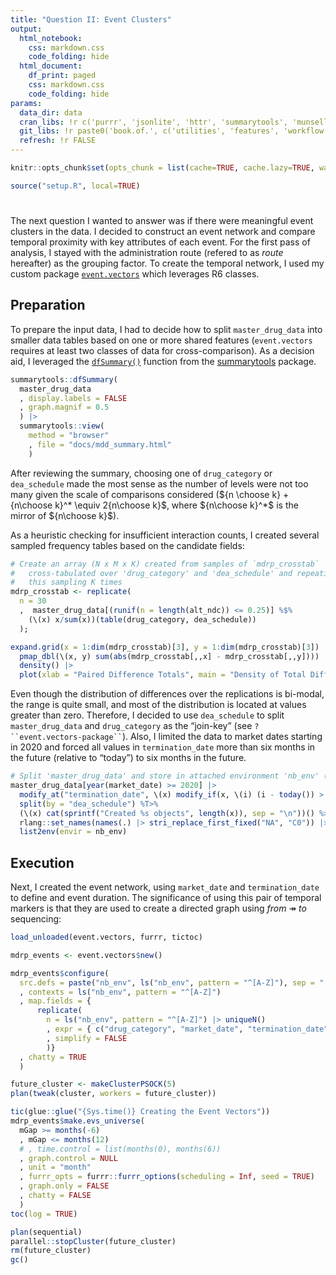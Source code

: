 ```yaml
---
title: "Question II: Event Clusters"
output:
  html_notebook:
    css: markdown.css
    code_folding: hide
  html_document:
    df_print: paged
    css: markdown.css
    code_folding: hide
params:
  data_dir: data
  cran_libs: !r c('purrr', 'jsonlite', 'httr', 'summarytools', 'munsell', 'cachem', 'SmartEDA', 'htmltools', 'slider', 'stringi', 'magrittr', 'plotly', 'DT', 'data.table', 'pdftools', 'lubridate', 'future', 'furrr', 'future.callr')
  git_libs: !r paste0('book.of.', c('utilities', 'features', 'workflow')) |> c('architect', 'smart.data', 'event.vectors')
  refresh: !r FALSE
---
```


```r
knitr::opts_chunk$set(opts_chunk = list(cache=TRUE, cache.lazy=TRUE, warning=FALSE, message=FALSE))

source("setup.R", local=TRUE)
```

```{=js}
<script type="text/javascript" async
  src="https://cdnjs.cloudflare.com/ajax/libs/mathjax/2.7.7/MathJax.js?config=TeX-MML-AM_CHTML">
</script>
```

# {.tabset .tabset-fade .tabset-pills}

The next question I wanted to answer was if there were meaningful event clusters in the data. I decided to construct an event network and compare temporal proximity with key attributes of each event.  For the first pass of analysis, I stayed with the administration route (refered to as _route_ hereafter) as the grouping factor.  To create the temporal network, I used my custom package [`event.vectors`](https://github.com/delriaan/event.vectors) which leverages R6 classes.

## Preparation 

To prepare the input data, I had to decide how to split `master_drug_data` into smaller data tables based on one or more shared features (`event.vectors` requires at least two classes of data for cross-comparison).  As a decision aid, I leveraged the [`dfSummary()`](mdd_summary.html) function from the [summarytools](https://www.rdocumentation.org/packages/summarytools/versions/1.0.1/topics/summarytools-package) package.

```r
summarytools::dfSummary(
  master_drug_data
  , display.labels = FALSE
  , graph.magnif = 0.5
  ) |> 
  summarytools::view(
    method = "browser"
    , file = "docs/mdd_summary.html"
    )
```

After reviewing the summary, choosing one of `drug_category` or `dea_schedule` made the most sense as the number of levels were not too many given the scale of comparisons considered (${n \choose k} + {n\choose k}^* \equiv 2{n\choose k}$, where ${n\choose k}^*$ is the mirror of ${n\choose k}$).

As a heuristic checking for insufficient interaction counts, I created several sampled frequency tables based on the candidate fields:

```r
# Create an array (N x M x K) created from samples of `mdrp_crosstab` 
#   cross-tabulated over 'drug_category' and 'dea_schedule' and repeating
#   this sampling K times
mdrp_crosstab <- replicate(
  n = 30
  ,  master_drug_data[(runif(n = length(alt_ndc)) <= 0.25)] %$% 
    (\(x) x/sum(x))(table(drug_category, dea_schedule))
  );

expand.grid(x = 1:dim(mdrp_crosstab)[3], y = 1:dim(mdrp_crosstab)[3]) |> 
  pmap_dbl(\(x, y) sum(abs(mdrp_crosstab[,,x] - mdrp_crosstab[,,y]))) |>
  density() |> 
  plot(xlab = "Paired Difference Totals", main = "Density of Total Differences")

```

Even though the distribution of differences over the replications is bi-modal, the range is quite small, and most of the distribution is located at values greater than zero.  Therefore, I decided to use `dea_schedule` to split `master_drug_data` and `drug_category` as the "join-key" (see `?``event.vectors-package`` `).  Also, I limited the data to market dates starting in 2020 and forced all values in `termination_date` more than six months in the future (relative to "today") to six months in the future.

```r
# Split 'master_drug_data' and store in attached environment 'nb_env' ("notebook environment")
master_drug_data[year(market_date) >= 2020] |>
  modify_at("termination_date", \(x) modify_if(x, \(i) (i - today()) > months(6), \(i) today() + months(6)))
  split(by = "dea_schedule") %T>% 
  (\(x) cat(sprintf("Created %s objects", length(x)), sep = "\n"))() %>% 
  rlang::set_names(names(.) |> stri_replace_first_fixed("NA", "C0")) |>
  list2env(envir = nb_env)
```

## Execution

Next, I created the event network, using `market_date` and `termination_date` to define and event duration.  The significance of using this pair of temporal markers is that they are used to create a directed graph using _from_ &Rarr; _to_ sequencing:

```r
load_unloaded(event.vectors, furrr, tictoc)

mdrp_events <- event.vectors$new()

mdrp_events$configure(
  src.defs = paste("nb_env", ls("nb_env", pattern = "^[A-Z]"), sep = " %$% ") |> rlang::parse_exprs()
  , contexts = ls("nb_env", pattern = "^[A-Z]")
  , map.fields = {
      replicate(
        n = ls("nb_env", pattern = "^[A-Z]") |> uniqueN()
        , expr = { c("drug_category", "market_date", "termination_date")}
        , simplify = FALSE
        )}
  , chatty = TRUE
  )

future_cluster <- makeClusterPSOCK(5)
plan(tweak(cluster, workers = future_cluster))

tic(glue::glue("{Sys.time()} Creating the Event Vectors"))
mdrp_events$make.evs_universe(
  mGap >= months(-6)
  , mGap <= months(12)
  # , time.control = list(months(0), months(6))
  , graph.control = NULL
  , unit = "month"
  , furrr_opts = furrr::furrr_options(scheduling = Inf, seed = TRUE)
  , graph.only = FALSE
  , chatty = FALSE
  )
toc(log = TRUE)

plan(sequential)
parallel::stopCluster(future_cluster)
rm(future_cluster)
gc()
```
